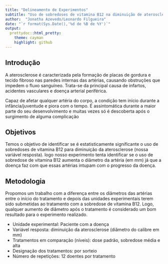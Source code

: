 ---
title: "Delineamento de Experimentos"
subtitle: "Uso de sobredoses de vitamina B12 na diminuição de aterosclerose, em pacientes com a doença."
author:  "Jonatha Azevedo/Leonardo Filgueira"
date: "`r format(Sys.Date(),'%d de %B de %Y')`"
output:
  prettydoc::html_pretty:
    theme: cayman
    highlight: github
---






## Introdução

A aterosclerose é caracterizada pela formação de placas de gordura e tecido fibroso nas paredes internas das artérias, causando obstruções que impedem o fluxo sanguíneo. Trata-se da principal causa de infartos, acidentes vasculares e doença arterial periférica.

Capaz de afetar qualquer artéria do corpo, a condição tem início durante a infância/juventude e piora com o tempo. É assintomática durante a maior parte do seu desenvolvimento e muitas vezes só é descoberta após o surgimento de alguma complicação

## Objetivos


Temos o objetivo de identificar se é estatisticamente significante o uso de sobredoses de vitamina B12 para diminuição da aterosclerose (nossa variável resposta). logo nosso experimento tenta identificar se o uso de sobredose de vitamina B12 aumenta o diâmetro da artéria (em mm) já que a doença faz com que essas artérias intupam com o progresso da doença.

## Metodologia 

Propomos um trabalho com a diferença entre os diâmetros das artérias entre o início do tratamento e depois das unidades experimentais terem sido submetidas ao tratamento com a sobredose de vitamina B12. Logo, qualquer aumento de diâmetro após o tratamento é considerado um bom resultado para o experimento realizado.



  - Unidade experimental: Paciente com a doença
  - Variável resposta: diminuição da aterosclerose (diâmetro do calibre em mm)
  - Tratamentos em comparação (níveis): dose padrão, sobredose média e alta
  - Designação dos tratamentos: por sorteio
  - Número de repetições: 12 doentes por tratamento
